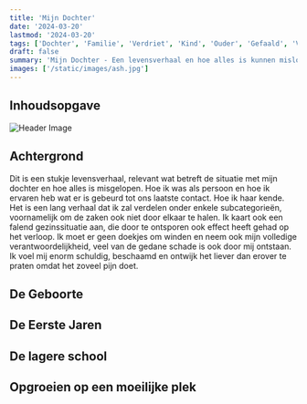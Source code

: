 ```yaml
---
title: 'Mijn Dochter'
date: '2024-03-20'
lastmod: '2024-03-20'
tags: ['Dochter', 'Familie', 'Verdriet', 'Kind', 'Ouder', 'Gefaald', 'Vader', 'Band', 'Ouder', 'Ouder']
draft: false
summary: 'Mijn Dochter - Een levensverhaal en hoe alles is kunnen mislopen.'
images: ['/static/images/ash.jpg']
---
```


## Inhoudsopgave

![Header Image](/static/images/.png)
<TOCInline toc={props.toc} exclude="Inhoudsopgave" />


## Achtergrond

Dit is een stukje levensverhaal, relevant wat betreft de situatie met mijn dochter en hoe alles is misgelopen. 
Hoe ik was als persoon en hoe ik ervaren heb wat er is gebeurd tot ons laatste contact. Hoe ik haar kende.
Het is een lang verhaal dat ik zal verdelen onder enkele subcategorieën, voornamelijk om de zaken ook niet door elkaar te halen. 
Ik kaart ook een falend gezinssituatie aan, die door te ontsporen ook effect heeft gehad op het verloop. 
Ik moet er geen doekjes om winden en neem ook mijn volledige verantwoordelijkheid, veel van de gedane schade is ook door mij ontstaan. 
Ik voel mij enorm schuldig, beschaamd en ontwijk het liever dan erover te praten omdat het zoveel pijn doet.

## De Geboorte

## De Eerste Jaren

## De lagere school

## Opgroeien op een moeilijke plek
